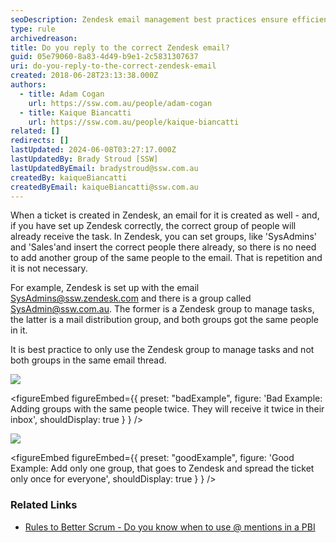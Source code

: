 ```yaml
---
seoDescription: Zendesk email management best practices ensure efficient task distribution by only using one group to manage tasks and avoid duplication.
type: rule
archivedreason:
title: Do you reply to the correct Zendesk email?
guid: 05e79060-8a83-4d49-b9e1-2c5831307637
uri: do-you-reply-to-the-correct-zendesk-email
created: 2018-06-28T23:13:38.000Z
authors:
  - title: Adam Cogan
    url: https://ssw.com.au/people/adam-cogan
  - title: Kaique Biancatti
    url: https://ssw.com.au/people/kaique-biancatti
related: []
redirects: []
lastUpdated: 2024-06-08T03:27:17.000Z
lastUpdatedBy: Brady Stroud [SSW]
lastUpdatedByEmail: bradystroud@ssw.com.au
createdBy: kaiqueBiancatti
createdByEmail: kaiqueBiancatti@ssw.com.au
---
```


When a ticket is created in Zendesk, an email for it is created as well - and, if you have set up Zendesk correctly, the correct group of people will already receive the task.
In Zendesk, you can set groups, like 'SysAdmins' and 'Sales'and insert the correct people there already, so there is no need to add another group of the same people to the email. That is repetition and it is not necessary.

For example, Zendesk is set up with the email SysAdmins@ssw.zendesk.com and there is a group called SysAdmin@ssw.com.au. The former is a Zendesk group to manage tasks, the latter is a mail distribution group, and both groups got the same people in it.

It is best practice to only use the Zendesk group to manage tasks and not both groups in the same email thread.

![](zenddddd.png)

<figureEmbed figureEmbed={{
  preset: "badExample",
  figure: 'Bad Example: Adding groups with the same people twice. They will receive it twice in their inbox',
  shouldDisplay: true
} } />


![](zendndnd.png)

<figureEmbed figureEmbed={{
  preset: "goodExample",
  figure: 'Good Example: Add only one group, that goes to Zendesk and spread the ticket only once for everyone',
  shouldDisplay: true
} } />


### Related Links

- [Rules to Better Scrum - Do you know when to use @ mentions in a PBI](/when-you-use-mentions-in-a-pbi)
